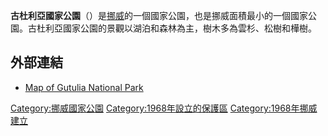 {{unreferenced|time=2016-02-23T03:28:14+00:00}}
{{Infobox Protected area 
| name = Gutulia National Park
| iucn_category = II
| photo =
| photo_width = 
| photo_caption =
| map = Gutulia 08-0003.jpg
| location = 
| nearest_city = 
| coords = {{coord|62|1|N|12|10|E|region:NO|display=inline,title}}
| area = 23 km²
| established = 1968
| visitation_num = 
| visitation_year = 
| governing_body = 
}}
'''古杜利亞國家公園'''（{{lang-no|Gutulia nasjonalpark}}）是[[挪威|挪威]]的一個國家公園，也是挪威面積最小的一個國家公園。古杜利亞國家公園的景觀以湖泊和森林為主，樹木多為雲杉、松樹和樺樹。

==外部連結==
* [http://www.dirnat.no/multimedia.ap?id=31415 Map of Gutulia National Park]{{dead link|date=2017年12月 |bot=InternetArchiveBot |fix-attempted=yes }}

[[Category:挪威國家公園|Category:挪威國家公園]]
[[Category:1968年設立的保護區|Category:1968年設立的保護區]]
[[Category:1968年挪威建立|Category:1968年挪威建立]]